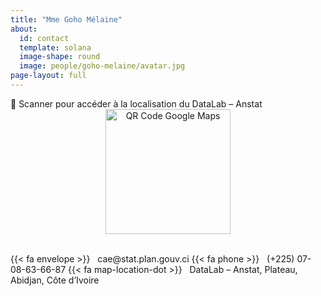 ```yaml
---
title: "Mme Goho Mélaine"
about: 
  id: contact
  template: solana
  image-shape: round
  image: people/goho-melaine/avatar.jpg
page-layout: full
---
```

:::{#contact}

📍 Scanner pour accéder à la localisation du DataLab – Anstat
<center> <img src="https://api.qrserver.com/v1/create-qr-code/?data=https://www.google.com/maps?q=5.3700262,-3.9911452&size=200x200" alt="QR Code Google Maps" width="200"/> </center> <br>
{{< fa envelope >}}   cae@stat.plan.gouv.ci
{{< fa phone >}}   (+225) 07-08-63-66-87
{{< fa map-location-dot >}}   DataLab – Anstat, Plateau, Abidjan, Côte d’Ivoire
:::